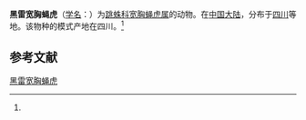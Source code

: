 {{Speciesbox
| name = 黑雷宽胸蝇虎
| status = 
| status_system = 
| image = 
| genus = Rhene
| species = ipis
| authority = (Fox, 1937)<ref name='id14861'>{{cite web| url =http://www.bioinfo.cn/db05/BjdwSpecies.php?action=view&id=14861| title =黑雷宽胸蝇虎| work =《中国动物物种编目数据库》| publisher =中国科学院微生物研究所| author =中国科学院动物研究所| accessdate =2009-04-28| deadurl =yes| archiveurl =https://web.archive.org/web/20160305093308/http://www.bioinfo.cn/db05/BjdwSpecies.php?action=view&id=14861| archivedate =2016-03-05}}</ref>
}}

'''黑雷宽胸蝇虎'''（[[学名|学名]]：{{lang|la|''Rhene ipis''}}）为[[跳蛛科|跳蛛科]][[宽胸蝇虎属|宽胸蝇虎属]]的动物。在[[中国大陆|中国大陆]]，分布于[[四川|四川]]等地。该物种的模式产地在四川。<ref name='id14861'/>

== 参考文献 ==
{{reflist}}

{{Wikispecies|Rhene ipis}}
{{Taxonbar|from=Q2043347}}

[[Category:宽胸蝇虎属|黑雷宽胸蝇虎]]


{{蜘蛛小作品}}